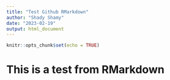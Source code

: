 ```yaml
---
title: "Test Github RMarkdown"
author: "Shady Shamy"
date: "2023-02-19"
output: html_document
---
```


```r
knitr::opts_chunk$set(echo = TRUE)
```

# This is a test from RMarkdown
